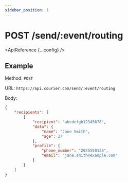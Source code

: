 ```yaml
---
sidebar_position: 1
---
```



# POST /send/:event/routing

<ApiReference {...config} />

## Example

Method: `POST`

URL: `https://api.courier.com/send/:event/routing`

Body:
​
```json
{
	"recipients": [
		{
			"recipient": "abcdefgh12345678",
			"data": {
				"name": "Jane Smith",
				"age": 27
			},
			"profile": {
				"phone_number": "2025550125",
				"email": "jane.smith@example.com"
			}
		}
	]
}
```
